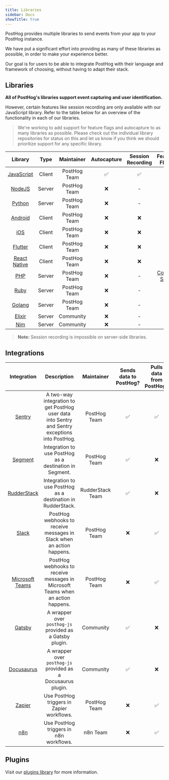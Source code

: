 ```yaml
---
title: Libraries
sidebar: Docs
showTitle: true
---
```


PostHog provides multiple libraries to send events from your app to your PostHog instance.

We have put a significant effort into providing as many of these libraries as possible, in order to make your experience better.

Our goal is for users to be able to integrate PostHog with their language and framework of choosing, without having to adapt their stack.

## Libraries

**All of PostHog's libraries support event capturing and user identification.**

However, certain features like session recording are only available with our JavaScript library. Refer to the table below for an overview of the functionality in each of our libraries.

> We're working to add support for feature flags and autocapture to as many libraries as possible. Please check out the individual library repositories for status on this and let us know if you think we should prioritize support for any specific library.

|                     Library                     |  Type  |  Maintainer  | Autocapture | Session Recording |                         Feature Flags                         |
| :---------------------------------------------: | :----: | :----------: | :---------: | :---------------: | :-----------------------------------------------------------: |
|        [JavaScript](/docs/libraries/js)         | Client | PostHog Team |     ✅      |        ✅         |                              ✅                               |
|         [NodeJS](/docs/libraries/node)          | Server | PostHog Team |     ❌      |         -         |                              ✅                               |
|        [Python](/docs/libraries/python)         | Server | PostHog Team |     ❌      |         -         |                              ✅                               |
|       [Android](/docs/libraries/android)        | Client | PostHog Team |     ❌      |        ❌         |                              ❌                               |
|           [iOS](/docs/libraries/ios)            | Client | PostHog Team |     ❌      |        ❌         |                              ❌                               |
|       [Flutter](/docs/libraries/flutter)        | Client | PostHog Team |     ❌      |        ❌         |                              ❌                               |
|  [React Native](/docs/libraries/react-native)   | Client | PostHog Team |     ❌      |        ❌         |                              ❌                               |
|           [PHP](/docs/libraries/php)            | Server | PostHog Team |     ❌      |         -         | [Coming Soon](https://github.com/PostHog/posthog-php/pull/12) |
|          [Ruby](/docs/libraries/ruby)           | Server | PostHog Team |     ❌      |         -         |                              ✅                               |
|          [Golang](/docs/libraries/go)           | Server | PostHog Team |     ❌      |         -         |                              ✅                               |
|        [Elixir](/docs/libraries/elixir)         | Server |  Community   |     ❌      |         -         |                              ❌                               |
| [Nim](https://github.com/Yardanico/posthog-nim) | Server |  Community   |     ❌      |         -         |                              ❌                               |

> **Note:** Session recording is impossible on server-side libraries.

<HiddenSection headingType='h3' title='Library Activity Stats' >

<LibraryStats />

</HiddenSection>

## Integrations

|                       Integration                        |                                          Description                                           |    Maintainer    | Sends data to PostHog? | Pulls data from PostHog? |
| :------------------------------------------------------: | :--------------------------------------------------------------------------------------------: | :--------------: | :--------------------: | :----------------------: |
|             [Sentry](/docs/libraries/sentry)             | A two-way integration to get PostHog user data into Sentry and Sentry exceptions into PostHog. |   PostHog Team   |           ✅           |            ✅            |
|            [Segment](/docs/libraries/segment)            |                    Integration to use PostHog as a destination in Segment.                     |   PostHog Team   |           ✅           |            ❌            |
|          [RudderStack](/docs/libraries/sentry)           |                  Integration to use PostHog as a destination in RudderStack.                   | RudderStack Team |           ✅           |            ❌            |
|              [Slack](/docs/libraries/slack)              |             PostHog webhooks to receive messages in Slack when an action happens.              |   PostHog Team   |           ❌           |            ✅            |
|    [Microsoft Teams](/docs/libraries/microsoft-teams)    |        PostHog webhooks to receive messages in Microsoft Teams when an action happens.         |   PostHog Team   |           ❌           |            ✅            |
|             [Gatsby](/docs/libraries/gatsby)             |                    A wrapper over `posthog-js` provided as a Gatsby plugin.                    |    Community     |           ✅           |            ❌            |
|         [Docusaurus](/docs/libraries/docusaurus)         |                  A wrapper over `posthog-js` provided as a Docusaurus plugin.                  |    Community     |           ✅           |            ❌            |
|  [Zapier](https://zapier.com/apps/posthog/integrations)  |                           Use PostHog triggers in Zapier workflows.                            |   PostHog Team   |           ❌           |            ✅            |
| [n8n](https://docs.n8n.io/nodes/n8n-nodes-base.postHog/) |                             Use PostHog triggers in n8n workflows.                             |     n8n Team     |           ❌           |            ✅            |

## Plugins

Visit our [plugins library](/plugins) for more information.

